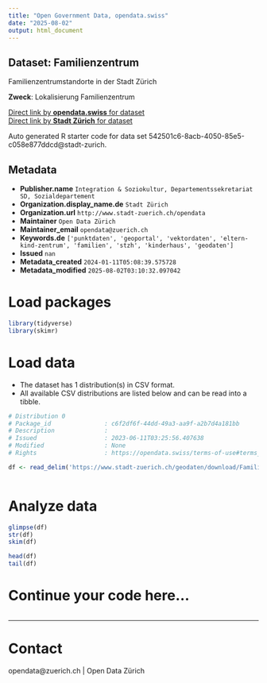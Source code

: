```yaml
---
title: "Open Government Data, opendata.swiss"
date: "2025-08-02"
output: html_document
---
```


## Dataset: Familienzentrum

Familienzentrumstandorte in der Stadt Zürich

**Zweck**: Lokalisierung Familienzentrum

[Direct link by **opendata.swiss** for dataset](https://opendata.swiss/de/dataset/familienzentrum)<br>
[Direct link by **Stadt Zürich** for dataset](https://data.stadt-zuerich.ch/dataset/geo_familienzentrum)

Auto generated R starter code for data set 542501c6-8acb-4050-85e5-c058e877ddcd@stadt-zurich.

## Metadata

- **Publisher.name** `Integration & Soziokultur, Departementssekretariat SD, Sozialdepartement`
- **Organization.display_name.de** `Stadt Zürich`
- **Organization.url** `http://www.stadt-zuerich.ch/opendata`
- **Maintainer** `Open Data Zürich`
- **Maintainer_email** `opendata@zuerich.ch`
- **Keywords.de** `['punktdaten', 'geoportal', 'vektordaten', 'eltern-kind-zentrum', 'familien', 'stzh', 'kinderhaus', 'geodaten']`
- **Issued** `nan`
- **Metadata_created** `2024-01-11T05:08:39.575728`
- **Metadata_modified** `2025-08-02T03:10:32.097042`


# Load packages

```r

library(tidyverse)
library(skimr)

```

# Load data

-   The dataset has 1 distribution(s) in CSV format.
-   All available CSV distributions are listed below and can be read into a tibble.

```r

# Distribution 0
# Package_id               : c6f2df6f-44dd-49a3-aa9f-a2b7d4a181bb
# Description              : 
# Issued                   : 2023-06-11T03:25:56.407638
# Modified                 : None
# Rights                   : https://opendata.swiss/terms-of-use#terms_open

df <- read_delim('https://www.stadt-zuerich.ch/geodaten/download/Familienzentrum?format=10008')



```

# Analyze data

```r

glimpse(df)
str(df)
skim(df)

head(df)
tail(df)

```

# Continue your code here...

```r

```

------------------------------------------------------------------------

# Contact

opendata@zuerich.ch | Open Data Zürich
